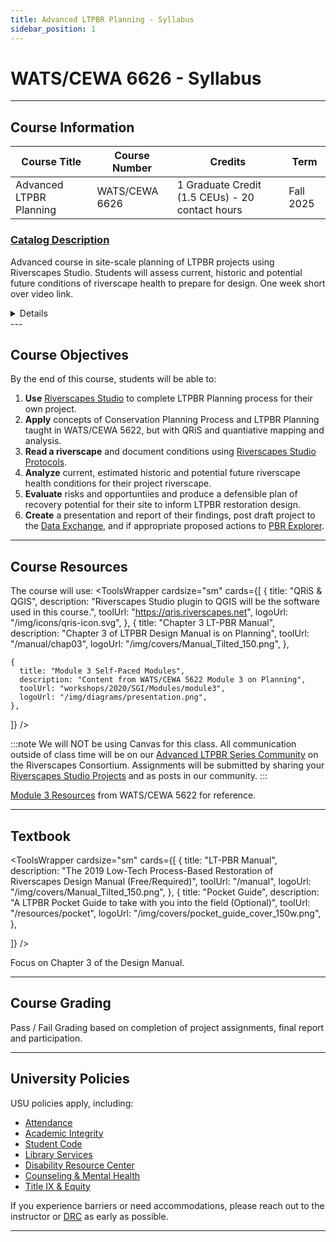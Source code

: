 ```yaml
---
title: Advanced LTPBR Planning - Syllabus
sidebar_position: 1
---
```


# WATS/CEWA 6626 - Syllabus


---
## Course Information



|**Course Title** | **Course Number** | **Credits** |**Term** | 
|----|----|----|----|
 Advanced LTPBR Planning| WATS/CEWA 6626| 1 Graduate Credit (1.5 CEUs) - 20 contact hours| Fall 2025|

### [Catalog Description](https://usu.catalog.acalog.com/content.php?filter%5B27%5D=WATS&filter%5B29%5D=6626&filter%5Bcourse_type%5D=-1&filter%5Bkeyword%5D=&filter%5B32%5D=1&filter%5Bcpage%5D=1&cur_cat_oid=40&expand=&navoid=30491&search_database=Filter#acalog_template_course_filter)


Advanced course in site-scale planning of LTPBR projects using Riverscapes Studio. Students will assess current, historic and potential future conditions of riverscape health to prepare for design. One week short over video link. 
<details closed>

### Prerequisite Recommendations
Students are recommended to be proficient in GIS (See: [getting started in QGIS](https://riverscapes.freshdesk.com/support/solutions/articles/153000083973-getting-oriented-in-qgis) for self-paced; see [USU's Geospatial Collective](https://www.usu.edu/geospatial/) for more formal training options).

### Registration

- **Matriculated USU Students**: [Register via Banner](https://ss.banner.usu.edu/StudentRegistrationSsb/ssb/classSearch/classSearch)
- **Continuing Ed/Professional Students**: [CEWA](https://cpe.usu.edu/search/publicCourseAdvancedSearch.do?method=doPaginatedSearch&showInternal=false&courseSearch.courseDescriptionKeyword=CEWA&courseSearch.partialCourseNumber=&courseSearch.courseCategoryStringArray=0&courseSearch.sectionSemesterIdString=&courseSearch.deliveryMethodString=&courseSearch.sectionInstructorName=&courseSearch.filterString=availforreg#courseSearchResult_list)

### Schedule

| Class | Time | Days | Location | Dates | Instructor(s) |
|-------|------|------|----------|-------|------------|
| Online - Google Meet | 9:00 am - 12:00 noon; 2:00 to 4:00 pm | Mon, Tue, Wed, Thu | [Google Meet](https://meet.google.com/ypf-oqgr-pdz) | Sep 29, 30, Oct 1, & 2, 2025 | Professor [Joe Wheaton](https://www.riverscapes.net/users/5826874), [Josh Gilbert](https://www.riverscapes.net/users/6783409), [Zach Burgert](https://www.riverscapes.net/users/5923003), [Phlip Bailey](https://www.riverscapes.net/users/5571099) |



#### Instructor of Record
<LogoWrapper
    size="sm"
    logos={[
        {
        imageUrl: "/img/people/JoeWheaton_Circle.png",
        name: "Joe Wheaton, Professor of Riverscapes, Utah State University",
        url: "https://qcnr.usu.edu/directory/wats/faculty/wheaton-joseph"
        },
    ]}
    />

*Office Hours* - By appointment this semester. 
### Fees

- **Matriculated Students**: pay standard USU [tuition](https://www.usu.edu/registrar/registration/payment/).  No additional fees.
- **Continuing Education Students**: $315 (includes $45 CEU processing fee).  

</details>
---

## Course Objectives

By the end of this course, students will be able to:

1. **Use** [Riverscapes Studio](https://qris.riverscapes.net) to complete LTPBR Planning process for their own project.  
2. **Apply** concepts of Conservation Planning Process and LTPBR Planning taught in WATS/CEWA 5622, but with QRiS and quantiative mapping and analysis.  
3. **Read a riverscape** and document conditions using [Riverscapes Studio Protocols](https://qris.riverscapes.net/technical-reference/protocols/).  
4. **Analyze** current, estimated historic and potential future riverscape health conditions for their project riverscape.   
5. **Evaluate** risks and opportuntiies and produce a defensible plan of recovery potential for their site to inform LTPBR restoration design.  
6. **Create** a presentation and report of their findings, post draft project to the [Data Exchange](https://data.riverscapes.net), and if appropriate proposed actions to [PBR Explorer](https://pbr.riverscapes.net).



---

## Course Resources

The course will use:
<ToolsWrapper
  cardsize="sm"
  cards={[
    {
      title: "QRiS & QGIS",
      description: "Riverscapes Studio plugin to QGIS will be the software used in this course.",
      toolUrl: "https://qris.riverscapes.net",
      logoUrl: "/img/icons/qris-icon.svg",
    },
   {
      title: "Chapter 3 LT-PBR Manual",
      description: "Chapter 3 of LTPBR Design Manual is on Planning",
      toolUrl: "/manual/chap03",
      logoUrl: "/img/covers/Manual_Tilted_150.png",
    },

    {
      title: "Module 3 Self-Paced Modules",
      description: "Content from WATS/CEWA 5622 Module 3 on Planning",
      toolUrl: "workshops/2020/SGI/Modules/module3",
      logoUrl: "/img/diagrams/presentation.png",
    },
 
  ]}
/>


:::note
We will NOT be using Canvas for this class. All communication outside of class time will be on our [Advanced LTPBR Series Community](https://www.riverscapes.net/topics/45485/feed) on the Riverscapes Consortium. Assignments will be submitted by sharing your [Riverscapes Studio Projects](https://data.riverscapes.net/pt/riverscapesstudio) and as posts in our community. 
:::

[Module 3 Resources](/workshops/2020/SGI/Modules/module3) from WATS/CEWA 5622 for reference.

---

## Textbook

<ToolsWrapper
  cardsize="sm"
  cards={[
    {
      title: "LT-PBR Manual",
      description: "The 2019 Low-Tech Process-Based Restoration of Riverscapes Design Manual (Free/Required)",
      toolUrl: "/manual",
      logoUrl: "/img/covers/Manual_Tilted_150.png",
    },
    {
      title: "Pocket Guide",
      description: "A LTPBR Pocket Guide to take with you into the field (Optional)",
      toolUrl: "/resources/pocket",
      logoUrl: "/img/covers/pocket_guide_cover_150w.png",
    },

 
  ]}
/>

Focus on Chapter 3 of the Design Manual.

---

## Course Grading

Pass / Fail Grading based on completion of project assignments, final report and participation. 

---

## University Policies

USU policies apply, including:

- [Attendance](https://catalog.usu.edu/content.php?catoid=12&navoid=3160)
- [Academic Integrity](https://studentconduct.usu.edu/studentcode/article6)
- [Student Code](https://studentconduct.usu.edu/studentcode/)
- [Library Services](http://libguides.usu.edu/rc)
- [Disability Resource Center](http://www.usu.edu/drc/)
- [Counseling & Mental Health](https://counseling.usu.edu/)
- [Title IX & Equity](https://equity.usu.edu/)

If you experience barriers or need accommodations, please reach out to the instructor or [DRC](http://www.usu.edu/drc/) as early as possible.

---